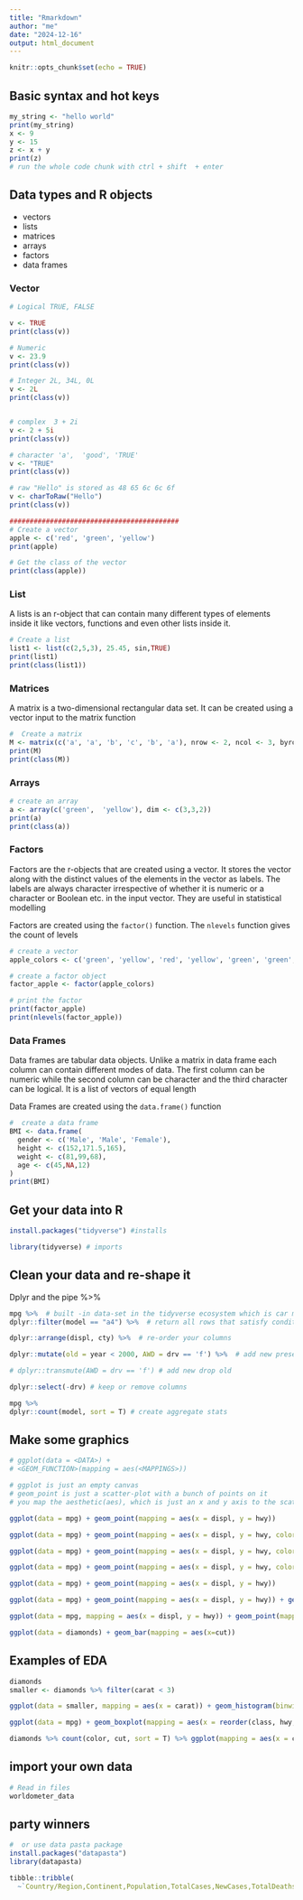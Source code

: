 ```yaml
---
title: "Rmarkdown"
author: "me"
date: "2024-12-16"
output: html_document
---
```


```r
knitr::opts_chunk$set(echo = TRUE)
```

## Basic syntax and hot keys

<!-- comment me out with ctrl-shift-c -->

```r
my_string <- "hello world"
print(my_string)
x <- 9
y <- 15
z <- x + y
print(z)
# run the whole code chunk with ctrl + shift  + enter
```

## Data types and  R objects
- vectors
- lists
- matrices
- arrays
- factors
- data frames


### Vector
```r
# Logical TRUE, FALSE

v <- TRUE
print(class(v))

# Numeric 
v <- 23.9
print(class(v))

# Integer 2L, 34L, 0L
v <- 2L
print(class(v))


# complex  3 + 2i
v <- 2 + 5i
print(class(v))

# character 'a',  'good', 'TRUE'
v <- "TRUE"
print(class(v))

# raw "Hello" is stored as 48 65 6c 6c 6f
v <- charToRaw("Hello")
print(class(v))

##########################################
# Create a vector
apple <- c('red', 'green', 'yellow')
print(apple)

# Get the class of the vector
print(class(apple))
```


### List
A lists is an r-object that can contain many different types of elements inside it like vectors, functions and even other lists inside it.
```r
# Create a list
list1 <- list(c(2,5,3), 25.45, sin,TRUE)
print(list1)
print(class(list1))
```

### Matrices

A matrix is a two-dimensional rectangular data set. It can be created using a vector input to the matrix function

```r
#  Create a matrix
M <- matrix(c('a', 'a', 'b', 'c', 'b', 'a'), nrow <- 2, ncol <- 3, byrow <- TRUE)
print(M)
print(class(M))
```

### Arrays
```r
# create an array
a <- array(c('green',  'yellow'), dim <- c(3,3,2))
print(a)
print(class(a))
```


### Factors

Factors are the r-objects that are created using a vector. It stores the vector along with the distinct values of the elements in the vector as labels. The labels are always character irrespective of whether it is numeric or a character or Boolean etc. in the input vector. They are useful in statistical modelling

Factors are created using the `factor()` function. The `nlevels` function gives the count of levels

```r
# create a vector
apple_colors <- c('green', 'yellow', 'red', 'yellow', 'green', 'green', 'red','red')

# create a factor object
factor_apple <- factor(apple_colors)

# print the factor
print(factor_apple)
print(nlevels(factor_apple))
```

### Data Frames

Data frames are tabular data objects. Unlike a matrix in data frame each column can contain different modes of data. The first column can be numeric while the second column can be character and the third character can be logical. It is a list of vectors of equal length

Data Frames are created using the `data.frame()` function

```r
#  create a data frame
BMI <- data.frame(
  gender <- c('Male', 'Male', 'Female'),
  height <- c(152,171.5,165),
  weight <- c(81,99,68),
  age <- c(45,NA,12)
)
print(BMI)
```



## Get your data into R

```r
install.packages("tidyverse") #installs

library(tidyverse) # imports
```

## Clean your data and re-shape it
Dplyr and the pipe %>% 
```r

mpg %>%  # built -in data-set in the tidyverse ecosystem which is car mileage per gallon
dplyr::filter(model == "a4") %>%  # return all rows that satisfy conditions

dplyr::arrange(displ, cty) %>%  # re-order your columns

dplyr::mutate(old = year < 2000, AWD = drv == 'f') %>%  # add new preserve old

# dplyr::transmute(AWD = drv == 'f') # add new drop old

dplyr::select(-drv) # keep or remove columns

mpg %>%  
dplyr::count(model, sort = T) # create aggregate stats

```












## Make some graphics
```r
# ggplot(data = <DATA>) + 
# <GEOM_FUNCTION>(mapping = aes(<MAPPINGS>))

# ggplot is just an empty canvas
# geom_point is just a scatter-plot with a bunch of points on it
# you map the aesthetic(aes), which is just an x and y axis to the scatter-plot chart

ggplot(data = mpg) + geom_point(mapping = aes(x = displ, y = hwy))

ggplot(data = mpg) + geom_point(mapping = aes(x = displ, y = hwy, color = class))

ggplot(data = mpg) + geom_point(mapping = aes(x = displ, y = hwy, color = class)) + facet_wrap(~ class, nrow = 2)

ggplot(data = mpg) + geom_point(mapping = aes(x = displ, y = hwy, color = class)) + facet_grid(drv ~ cyl)

ggplot(data = mpg) + geom_point(mapping = aes(x = displ, y = hwy))

ggplot(data = mpg) + geom_point(mapping = aes(x = displ, y = hwy)) + geom_smooth(mapping = aes(x = displ, y = hwy))

ggplot(data = mpg, mapping = aes(x = displ, y = hwy)) + geom_point(mapping = aes(color = class)) + geom_smooth()

ggplot(data = diamonds) + geom_bar(mapping = aes(x=cut)) 
```

## Examples of EDA
```r
diamonds
smaller <- diamonds %>% filter(carat < 3)

ggplot(data = smaller, mapping = aes(x = carat)) + geom_histogram(binwidth = 0.3)

ggplot(data = mpg) + geom_boxplot(mapping = aes(x = reorder(class, hwy, FUN = median), y = hwy))

diamonds %>% count(color, cut, sort = T) %>% ggplot(mapping = aes(x = color, y = cut)) + geom_tile(mapping = aes(fill = n))
```

## import your own data
```r
# Read in files
worldometer_data

```

## party winners
```r

#  or use data pasta package
install.packages("datapasta")
library(datapasta)

tibble::tribble(
  ~`Country/Region,Continent,Population,TotalCases,NewCases,TotalDeaths,NewDeaths,TotalRecovered,NewRecovered,ActiveCases,"Serious,Critical",Tot.Cases/1M.pop,Deaths/1M.pop,TotalTests,Tests/1M.pop,WHO.Region`,
                                                                                                       "USA,North America,331198130,5032179,,162804,,2576668,,2292707,18296,15194,492,63139605,190640,Americas",
                                                                                                        "Brazil,South America,212710692,2917562,,98644,,2047660,,771258,8318,13716,464,13206188,62085,Americas",
                                                                                                             "India,Asia,1381344997,2025409,,41638,,1377384,,606387,8944,1466,30,22149351,16035,South-EastAsia",
                                                                                                                   "Russia,Europe,145940924,871894,,14606,,676357,,180931,2300,5974,100,29716907,203623,Europe",
                                                                                                                  "South Africa,Africa,59381566,538184,,9604,,387316,,141264,539,9063,162,3149807,53044,Africa",
                                                                                                  "Mexico,North America,129066160,462690,6590,50517,819,308848,4140,103325,3987,3585,391,1056915,8189,Americas",
                                                                                                              "Peru,South America,33016319,455409,,20424,,310337,,124648,1426,13793,619,2493429,75521,Americas",
                                                                                                               "Chile,South America,19132514,366671,,9889,,340168,,16614,1358,19165,517,1760615,92022,Americas",
                                                                                                           "Colombia,South America,50936262,357710,,11939,,192355,,153416,1493,7023,234,1801835,35374,Americas",
                                                                                                                                   "Spain,Europe,46756648,354530,,28500,,,,,617,7582,610,7064329,151087,Europe",
                                                                                                             "Iran,Asia,84097623,320117,,17976,,277463,,24678,4156,3806,214,2612763,31068,EasternMediterranean",
                                                                                                                                      "UK,Europe,67922029,308134,,46413,,,,,73,4537,683,17515234,257873,Europe",
                                                                                                      "Saudi Arabia,Asia,34865919,284226,,3055,,247089,,34082,1915,8152,88,3635705,104277,EasternMediterranean",
                                                                                                            "Pakistan,Asia,221295851,281863,,6035,,256058,,19770,809,1274,27,2058872,9304,EasternMediterranean",
                                                                                                                  "Bangladesh,Asia,164851401,249651,,3306,,143824,,102521,,1514,20,1225124,7432,South-EastAsia",
                                                                                                                         "Italy,Europe,60452568,249204,,35187,,201323,,12694,42,4122,582,7099713,117443,Europe",
                                                                                                                            "Turkey,Asia,84428331,237265,,5798,,220546,,10921,580,2810,69,5081802,60191,Europe",
                                                                                                              "Argentina,South America,45236884,228195,,4251,,99852,,124092,1150,5044,94,794544,17564,Americas",
                                                                                                                        "Germany,Europe,83811260,215210,,9252,,196200,,9758,236,2568,110,8586648,102452,Europe",
                                                                                                                         "France,Europe,65288306,195633,,30312,,82460,,82861,384,2996,464,3992206,61147,Europe",
                                                                                                               "Iraq,Asia,40306025,140603,,5161,,101025,,34417,517,3488,128,1092741,27111,EasternMediterranean",
                                                                                                               "Philippines,Asia,109722719,119460,,2150,,66837,,50473,239,1089,20,1669996,15220,WesternPacific",
                                                                                                                      "Indonesia,Asia,273808365,118753,,5521,,75645,,37587,,434,20,1633156,5965,South-EastAsia",
                                                                                                               "Canada,North America,37775022,118561,,8966,,103106,,6489,2263,3139,237,4319172,114339,Americas",
                                                                                                                  "Qatar,Asia,2807805,112092,,178,,108831,,3083,77,39922,63,511000,181993,EasternMediterranean",
                                                                                                                         "Kazakhstan,Asia,18798667,95942,,1058,,68871,,26013,221,5104,56,2163713,115099,Europe",
                                                                                                                  "Egypt,Africa,102516525,95006,,4951,,48898,,41157,41,927,48,135000,1317,EasternMediterranean",
                                                                                                                  "Ecuador,South America,17668824,90537,,5877,,71318,,13342,378,5124,333,258582,14635,Americas",
                                                                                                          "Bolivia,South America,11688459,86423,1282,3465,80,27373,936,55585,71,7394,296,183583,15706,Americas",
                                                                                                                                       "Sweden,Europe,10105596,81967,,5766,,,,,38,8111,571,863315,85429,Europe",
                                                                                                                     "Oman,Asia,5118446,80713,,492,,70910,,9311,177,15769,96,309212,60411,EasternMediterranean",
                                                                                                                               "Israel,Asia,9197590,79559,,576,,53427,,25556,358,8650,63,1872453,203581,Europe",
                                                                                                                           "Ukraine,Europe,43705858,76808,,1819,,42524,,32465,158,1757,42,1116641,25549,Europe",
                                                                                                       "Dominican Republic,North America,10858648,76536,,1246,,40539,,34751,317,7048,115,281926,25963,Americas",
                                                                                                                   "Panama,North America,4321282,71418,,1574,,45658,,24186,161,16527,364,240995,55769,Americas",
                                                                                                                          "Belgium,Europe,11594739,71158,,9859,,17661,,43638,61,6137,850,1767120,152407,Europe",
                                                                                                                 "Kuwait,Asia,4276658,70045,,469,,61610,,7966,127,16378,110,522200,122105,EasternMediterranean",
                                                                                                                                "Belarus,Europe,9449001,68503,,580,,63756,,4167,,7250,61,1344303,142269,Europe",
                                                                                                                        "UAE,Asia,9902079,61845,,354,,55739,,5752,,6246,36,5262658,531470,EasternMediterranean",
                                                                                                                          "Romania,Europe,19224023,57895,,2566,,28992,,26337,458,3012,133,1319369,68631,Europe",
                                                                                                                                 "Netherlands,Europe,17138756,56982,,6153,,,,,37,3325,359,1079860,63007,Europe",
                                                                                                                          "Singapore,Asia,5854932,54555,,27,,48031,,6497,,9318,5,1474372,251817,WesternPacific",
                                                                                                                   "Guatemala,North America,17946899,54339,,2119,,42070,,10150,5,3028,118,172712,9624,Americas",
                                                                                                                         "Portugal,Europe,10193593,52061,,1743,,37840,,12478,42,5107,171,1705474,167308,Europe",
                                                                                                                             "Poland,Europe,37842302,49515,,1774,,35642,,12099,72,1308,47,2374686,62752,Europe",
                                                                                                                                 "Nigeria,Africa,206606300,45244,,930,,32430,,11884,7,219,5,306894,1485,Africa",
                                                                                                                    "Honduras,North America,9919704,45098,,1423,,6116,,37559,52,4546,143,109292,11018,Americas",
                                                                                                                  "Bahrain,Asia,1706669,42889,,156,,39945,,2788,41,25130,91,876700,513691,EasternMediterranean",
                                                                                                                          "Japan,Asia,126435859,42263,,1026,,28877,,12360,115,334,8,938739,7425,WesternPacific",
                                                                                                                                  "Armenia,Asia,2963811,39819,,772,,31556,,7491,,13435,260,171600,57898,Europe",
                                                                                                                                   "Ghana,Africa,31133483,39642,,199,,36384,,3059,7,1273,6,405817,13035,Africa",
                                                                                                                             "Kyrgyzstan,Asia,6534479,38659,,1447,,30099,,7113,24,5916,221,267718,40970,Europe",
                                                                                                                 "Afghanistan,Asia,39009447,36896,,1298,,25840,,9758,31,946,33,90396,2317,EasternMediterranean",
                                                                                                                          "Switzerland,Europe,8660952,36108,,1985,,31600,,2523,23,4169,229,822764,94997,Europe",
                                                                                                                                          "Algeria,Africa,43926079,33626,,1273,,23238,,9115,57,766,29,,,Africa",
                                                                                                                              "Azerbaijan,Asia,10148243,33247,,479,,29275,,3493,66,3276,47,766179,75499,Europe",
                                                                                                                 "Morocco,Africa,36953359,29644,,449,,20553,,8642,31,802,12,1383816,37448,EasternMediterranean",
                                                                                                                              "Uzbekistan,Asia,33516027,28315,,175,,19291,,8849,228,845,5,1377915,41112,Europe",
                                                                                                                               "Serbia,Europe,8733665,27332,,621,,14047,,12664,120,3129,71,723137,82799,Europe",
                                                                                                                              "Moldova,Europe,4032983,26628,,828,,18676,,7124,362,6603,205,128076,31757,Europe",
                                                                                                                              "Ireland,Europe,4943200,26372,,1768,,23364,,1240,5,5335,358,652917,132084,Europe",
                                                                                                                                   "Kenya,Africa,53881160,24411,,399,,10444,,13568,44,453,7,335318,6223,Africa",
                                                                                                                     "Venezuela,South America,28427499,22299,,195,,12146,,9958,42,784,7,1567431,55138,Americas",
                                                                                                                                "Nepal,Asia,29186486,21750,,65,,15389,,6296,,745,2,731977,25079,South-EastAsia",
                                                                                                                               "Austria,Europe,9011577,21696,,719,,19596,,1381,25,2408,80,937275,104008,Europe",
                                                                                                                    "Costa Rica,North America,5098730,21070,,200,,7038,,13832,103,4132,39,96110,18850,Americas",
                                                                                                                               "Ethiopia,Africa,115223736,20900,,365,,9027,,11508,185,181,3,468814,4069,Africa",
                                                                                                         "Australia,Australia/Oceania,25528864,19890,,255,,10941,,8694,52,779,10,4631419,181419,WesternPacific",
                                                                                                                   "El Salvador,North America,6489514,19126,,513,,9236,,9377,509,2947,79,251271,38720,Americas",
                                                                                                                               "Czechia,Europe,10711019,17731,,390,,12320,,5021,17,1655,36,728670,68030,Europe",
                                                                                                                                "Cameroon,Africa,26606188,17718,,391,,15320,,2007,30,666,15,149000,5600,Africa",
                                                                                                                                "Ivory Coast,Africa,26437950,16447,,103,,12484,,3860,,622,4,104584,3956,Africa",
                                                                                                                     "S. Korea,Asia,51273732,14519,20,303,1,13543,42,673,18,283,6,1613652,31471,WesternPacific",
                                                                                                                               "Denmark,Europe,5794279,14306,,617,,12787,,902,2,2469,106,1654512,285542,Europe",
                                                                                                                      "Palestine,Asia,5112340,13398,,92,,6907,,6399,,2621,18,200280,39176,EasternMediterranean",
                                                                                                                   "Bosnia and Herzegovina,Europe,3278650,13396,,384,,7042,,5970,,4086,117,147021,44842,Europe",
                                                                                                                                "Bulgaria,Europe,6942854,13014,,435,,7374,,5205,47,1874,63,294087,42358,Europe",
                                                                                                                                "Madagascar,Africa,27755708,12526,,134,,10148,,2244,88,451,5,46301,1668,Africa",
                                                                                                                              "Sudan,Africa,43943536,11780,,763,,6194,,4823,,268,17,401,9,EasternMediterranean",
                                                                                                                         "North Macedonia,Europe,2083365,11399,,517,,7480,,3402,3,5471,248,109946,52773,Europe",
                                                                                                                                  "Senegal,Africa,16783877,10715,,223,,7101,,3391,33,638,13,114761,6838,Africa",
                                                                                                                                     "Norway,Europe,5425471,9468,,256,,8857,,355,3,1745,47,472841,87152,Europe",
                                                                                                                                                    "DRC,Africa,89802183,9309,,215,,8048,,1046,,104,2,,,Africa",
                                                                                                                              "Malaysia,Asia,32406372,9038,,125,,8713,,200,2,279,4,991333,30591,WesternPacific",
                                                                                                                            "French Guiana,South America,299385,8127,,47,,7240,,840,23,27146,157,41412,138324,",
                                                                                                                                      "Gabon,Africa,2230563,7787,,51,,5609,,2127,11,3491,23,85369,38272,Africa",
                                                                                                                                                 "Tajikistan,Asia,9557468,7665,,62,,6443,,1160,,802,6,,,Europe",
                                                                                                                                        "Guinea,Africa,13164905,7664,,49,,6757,,858,24,582,4,14407,1094,Africa",
                                                                                                                               "Haiti,North America,11416103,7544,,171,,4832,,2541,,661,15,18443,1616,Americas",
                                                                                                                                     "Finland,Europe,5541604,7532,,331,,6980,,221,,1359,60,389500,70287,Europe",
                                                                                                                                       "Zambia,Africa,18430129,7164,,199,,5786,,1179,,389,11,90307,4900,Africa",
                                                                                                                              "Luxembourg,Europe,626952,7073,,119,,5750,,1204,9,11282,190,623994,995282,Europe",
                                                                                                                                  "Mauritania,Africa,4660728,6444,,157,,5291,,996,3,1383,34,57387,12313,Africa",
                                                                                                                           "Paraguay,South America,7141091,6375,,66,,4974,,1335,23,893,9,135277,18943,Americas",
                                                                                                                                   "Albania,Europe,2877470,6016,,188,,3155,,2673,23,2091,65,38997,13553,Europe",
                                                                                                                        "Lebanon,Asia,6822220,5672,,70,,1974,,3628,46,831,10,345268,50609,EasternMediterranean",
                                                                                                                                    "Croatia,Europe,4102577,5404,,155,,4688,,561,7,1317,38,125317,30546,Europe",
                                                                                                                         "Djibouti,Africa,989387,5330,,59,,5057,,214,,5387,60,59909,60552,EasternMediterranean",
                                                                                                                                   "Greece,Europe,10417673,5123,,210,,1374,,3539,14,492,20,619393,59456,Europe",
                                                                                                                            "Libya,Africa,6880353,4879,,107,,652,,4120,,709,16,59699,8677,EasternMediterranean",
                                                                                                                            "Equatorial Guinea,Africa,1407001,4821,,83,,2182,,2556,,3426,59,44356,31525,Africa",
                                                                                                                             "Maldives,Asia,541448,4680,,19,,2725,,1936,12,8643,35,85587,158071,South-EastAsia",
                                                                                                                                                 "CAR,Africa,4837752,4620,,59,,1641,,2920,2,955,12,29589,6116,",
                                                                                                                                     "Hungary,Europe,9657785,4597,,600,,3463,,534,8,476,62,352546,36504,Europe",
                                                                                                                                       "Malawi,Africa,19174839,4491,,137,,2137,,2217,4,234,7,33466,1745,Africa",
                                                                                                                                      "Zimbabwe,Africa,14883803,4339,,84,,1264,,2991,,292,6,140421,9434,Africa",
                                                                                                                                      "Nicaragua,North America,6632263,3902,,123,,2913,,866,,588,19,,,Americas",
                                                                                                                             "Hong Kong,Asia,7503041,3850,,46,,2458,,1346,39,513,6,692430,92287,WesternPacific",
                                                                                                                                                   "Congo,Africa,5530506,3546,,58,,1589,,1899,,641,10,,,Africa",
                                                                                                                                    "Montenegro,Europe,628074,3480,,60,,2178,,1242,,5541,96,38427,61182,Europe",
                                                                                                                              "Thailand,Asia,69817894,3330,,58,,3148,,124,1,48,0.8,749213,10731,South-EastAsia",
                                                                                                                                  "Somalia,Africa,15933012,3227,,93,,1728,,1406,2,203,6,,,EasternMediterranean",
                                                                                                                                           "Mayotte,Africa,273419,3042,,39,,2738,,265,2,11126,143,13000,47546,",
                                                                                                                                    "Eswatini,Africa,1161348,2968,,55,,1476,,1437,5,2556,47,20784,17896,Africa",
                                                                                                                             "Sri Lanka,Asia,21422362,2839,,11,,2541,,287,1,133,0.5,166737,7783,South-EastAsia",
                                                                                                                                "Cuba,North America,11325899,2775,,88,,2409,,278,4,245,8,285471,25205,Americas",
                                                                                                                                    "Cabo Verde,Africa,556581,2734,,27,,2010,,697,,4912,49,61633,110735,Africa",
                                                                                                                                      "Namibia,Africa,2545264,2652,,15,,563,,2074,24,1042,6,29233,11485,Africa",
                                                                                                                                           "Mali,Africa,20302901,2552,,124,,1954,,474,,126,6,25152,1239,Africa",
                                                                                                                                      "Slovakia,Europe,5459915,2480,,29,,1824,,627,2,454,5,272322,49877,Europe",
                                                                                                                                    "South Sudan,Africa,11206572,2450,,47,,1175,,1228,,219,4,12044,1075,Africa",
                                                                                                                                   "Slovenia,Europe,2078968,2223,,125,,1909,,189,2,1069,60,135702,65274,Europe",
                                                                                                                                   "Lithuania,Europe,2718121,2171,,81,,1656,,434,6,799,30,540784,198955,Europe",
                                                                                                                                      "Estonia,Europe,1326627,2124,,63,,1954,,107,,1601,47,122880,92626,Europe",
                                                                                                                                     "Mozambique,Africa,31333962,2120,,15,,795,,1310,,68,0.5,65151,2079,Africa",
                                                                                                                                       "Rwanda,Africa,12981546,2111,,5,,1258,,848,,163,0.4,286251,22051,Africa",
                                                                                                                               "Suriname,South America,587154,2096,,29,,1446,,621,9,3570,49,2785,4743,Americas",
                                                                                                                                   "Guinea-Bissau,Africa,1972277,2032,,27,,944,,1061,5,1030,14,1500,761,Africa",
                                                                                                                                          "Benin,Africa,12151976,1936,,38,,1600,,298,1,159,3,93677,7709,Africa",
                                                                                                                                       "Iceland,Europe,341465,1930,,10,,1825,,95,,5652,29,149693,438385,Europe",
                                                                                                                                              "Sierra Leone,Africa,7992169,1877,,67,,1427,,383,,235,8,,,Africa",
                                                                                                                                    "Yemen,Asia,29886897,1768,,508,,898,,362,,59,17,120,4,EasternMediterranean",
                                                                                                                         "Tunisia,Africa,11830801,1642,,51,,1241,,350,9,139,4,100298,8478,EasternMediterranean",
                                                                                                                  "New Zealand,Australia/Oceania,5002100,1569,,22,,1524,,23,,314,4,486943,97348,WesternPacific",
                                                                                                                                          "Angola,Africa,32956300,1483,,64,,520,,899,20,45,2,64747,1965,Africa",
                                                                                                                             "Uruguay,South America,3474956,1318,,37,,1079,,202,2,379,11,126956,36535,Americas",
                                                                                                                                       "Latvia,Europe,1883936,1275,,32,,1070,,173,,677,17,207909,110359,Europe",
                                                                                                                            "Jordan,Asia,10213138,1232,,11,,1171,,50,3,121,1,628745,61562,EasternMediterranean",
                                                                                                                                                   "Liberia,Africa,5068618,1224,,78,,705,,441,,241,15,,,Africa",
                                                                                                                                         "Uganda,Africa,45867852,1223,,5,,1102,,116,,27,0.1,288367,6287,Africa",
                                                                                                                                         "Cyprus,Asia,1208238,1208,,19,,856,,333,,1000,16,216597,179267,Europe",
                                                                                                                                           "Georgia,Asia,3988368,1206,,17,,987,,202,,302,4,240473,60294,Europe",
                                                                                                                                               "Burkina Faso,Africa,20954852,1158,,54,,961,,143,,55,3,,,Africa",
                                                                                                                                               "Niger,Africa,24281433,1153,,69,,1057,,27,,47,3,9052,373,Africa",
                                                                                                                                             "Togo,Africa,8296582,1012,,22,,697,,293,2,122,3,45767,5516,Africa",
                                                                                                                                           "Syria,Asia,17539600,999,,48,,311,,640,,57,3,,,EasternMediterranean",
                                                                                                                                "Jamaica,North America,2962478,958,30,12,,745,,201,,323,4,41840,14123,Americas",
                                                                                                                                           "Malta,Europe,441663,946,,9,,670,,267,,2142,20,136713,309541,Europe",
                                                                                                                                          "Andorra,Europe,77278,944,,52,,828,,64,1,12216,673,3750,48526,Europe",
                                                                                                                                                         "Chad,Africa,16467965,942,,76,,838,,28,,57,5,,,Africa",
                                                                                                                                              "Gambia,Africa,2422754,935,,16,,136,,783,,386,7,5183,2139,Africa",
                                                                                                                              "Sao Tome and Principe,Africa,219544,878,,15,,797,,66,,3999,68,3079,14025,Africa",
                                                                                                                                         "Botswana,Africa,2356075,804,,2,,63,,739,1,341,0.8,68423,29041,Africa",
                                                                                                                                  "Bahamas,North America,393616,761,,14,,91,,656,1,1933,36,4814,12230,Americas",
                                                                                                                                    "Vietnam,Asia,97425470,747,,10,,392,,345,,8,0.1,482456,4952,WesternPacific",
                                                                                                                                            "Lesotho,Africa,2143943,742,,23,,175,,544,,346,11,8771,4091,Africa",
                                                                                                                                                                   "Diamond Princess,,,712,,13,,651,,48,4,,,,,",
                                                                                                                                       "San Marino,Europe,33938,699,,42,,657,,0,,20596,1238,6068,178797,Europe",
                                                                                                                                                   "Réunion,Africa,895952,671,,5,,592,,74,3,749,6,35419,39532,",
                                                                                                                                       "Channel Islands,Europe,174022,597,,47,,533,,17,,3431,270,30721,176535,",
                                                                                                                                    "Guyana,South America,786936,538,,22,,189,,327,2,684,28,5165,6563,Americas",
                                                                                                                                                  "Tanzania,Africa,59886383,509,,21,,183,,305,7,8,0.4,,,Africa",
                                                                                                                                       "Taiwan,Asia,23821199,477,,7,,443,,27,,20,0.3,82737,3473,WesternPacific",
                                                                                                                                                        "Comoros,Africa,871326,396,,7,,340,,49,,454,8,,,Africa",
                                                                                                                                           "Burundi,Africa,11922216,395,,1,,304,,90,,33,0.08,15614,1310,Africa",
                                                                                                                                      "Myanmar,Asia,54446389,357,,6,,308,,43,,7,0.1,122290,2246,South-EastAsia",
                                                                                                                                         "Mauritius,Africa,1271985,344,,10,,334,,0,,270,8,205285,161389,Africa",
                                                                                                                                              "Isle of Man,Europe,85078,336,,24,,312,,0,,3949,282,8627,101401,",
                                                                                                                                        "Mongolia,Asia,3283344,293,,,,260,,33,1,89,,38334,11675,WesternPacific",
                                                                                                                                                          "Eritrea,Africa,3551175,282,,,,225,,57,,79,,,,Africa",
                                                                                                                                        "Guadeloupe,North America,400131,279,,14,,179,,86,,697,35,18476,46175,",
                                                                                                                                       "Martinique,North America,375235,276,,15,,98,,163,1,736,40,12227,32585,",
                                                                                                                                             "Faeroe Islands,Europe,48882,266,,,,192,,74,1,5442,,43045,880590,",
                                                                                                                                           "Aruba,North America,106812,263,,3,,114,,146,,2462,28,14047,131511,",
                                                                                                                                        "Cambodia,Asia,16741375,243,,,,210,,33,1,15,,67807,4050,WesternPacific",
                                                                                                                          "Trinidad and Tobago,North America,1399950,210,,8,,135,,67,,150,6,9559,6828,Americas",
                                                                                                                                     "Cayman Islands,North America,65798,203,,1,,202,,0,,3085,15,31108,472780,",
                                                                                                                                                    "Gibraltar,Europe,33690,190,,,,184,,6,,5640,,23063,684565,",
                                                                                                                 "Papua New Guinea,Australia/Oceania,8963009,163,,3,,53,,107,,18,0.3,10808,1206,WesternPacific",
                                                                                                                                      "Sint Maarten,North America,42924,160,,16,,64,,80,3,3728,373,1115,25976,",
                                                                                                                                   "Bermuda,North America,62254,157,,9,,144,,4,,2522,145,26352,423298,Americas",
                                                                                                                                                       "Brunei ,Asia,437893,141,,3,,138,,0,,322,7,41148,93968,",
                                                                                                                                   "Barbados,North America,287411,133,,7,,100,,26,,463,24,12233,42563,Americas",
                                                                                                                                    "Turks and Caicos,North America,38768,129,,2,,39,,88,3,3327,52,1252,32295,",
                                                                                                                                                        "Seychelles,Africa,98408,126,,,,124,,2,,1280,,,,Africa",
                                                                                                                                           "Monaco,Europe,39270,125,,4,,105,,16,2,3183,102,38209,972982,Europe",
                                                                                                                                            "Bhutan,Asia,772443,105,,,,93,,12,,136,,54589,70671,South-EastAsia",
                                                                                                                           "Antigua and Barbuda,North America,98010,92,,3,,76,,13,1,939,31,1500,15305,Americas",
                                                                                                                                            "Liechtenstein,Europe,38139,89,,1,,85,,3,,2334,26,900,23598,Europe",
                                                                                                                                         "Belize,North America,398312,86,,2,,31,,53,2,216,5,3679,9236,Americas",
                                                                                                                                      "French Polynesia,Australia/Oceania,281072,64,,,,62,,2,,228,,5849,20810,",
                                                                                                                                   "St. Vincent Grenadines,North America,110976,56,,,,46,,10,,505,,2447,22050,",
                                                                                                                                          "Saint Martin,North America,38729,53,,3,,41,,9,1,1368,77,1183,30546,",
                                                                                                                                                                "Macao,Asia,650193,46,,,,46,,0,,71,,4071,6261,",
                                                                                                                                                  "Curaçao,North America,164161,31,,1,,28,,2,,189,6,1080,6579,",
                                                                                                                                    "Fiji,Australia/Oceania,897095,27,,1,,18,,8,,30,1,6693,7461,WesternPacific",
                                                                                                                                       "Saint Lucia,North America,183712,25,,,,24,,1,,136,,3895,21202,Americas",
                                                                                                                                           "Timor-Leste,Asia,1320812,25,,,,24,,1,,19,,4238,3209,South-EastAsia",
                                                                                                                                           "Grenada,North America,112576,24,,,,23,,1,,213,,6252,55536,Americas",
                                                                                                                                         "New Caledonia,Australia/Oceania,285769,22,,,,22,,0,,77,,11099,38839,",
                                                                                                                                                  "Laos,Asia,7285750,20,,,,19,,1,,3,,29374,4032,WesternPacific",
                                                                                                                                           "Dominica,North America,72004,18,,,,18,,0,,250,,1005,13958,Americas",
                                                                                                                              "Saint Kitts and Nevis,North America,53237,17,,,,16,,1,,319,,1146,21526,Americas",
                                                                                                                                           "Greenland,North America,56780,14,,,,14,,0,,247,,5977,105266,Europe",
                                                                                                                                               "Montserrat,North America,4992,13,,1,,10,,2,,2604,200,61,12220,",
                                                                                                                                        "Caribbean Netherlands,North America,26247,13,,,,7,,6,,495,,424,16154,",
                                                                                                                                          "Falkland Islands,South America,3489,13,,,,13,,0,,3726,,1816,520493,",
                                                                                                                                                         "Vatican City,Europe,801,12,,,,12,,0,,14981,,,,Europe",
                                                                                                                                                      "Western Sahara,Africa,598682,10,,1,,8,,1,,17,2,,,Africa"
  )






# Ease of making ggplots
install.packages("esquisse")
installed.packages()

library(esquisse)





# Ray shaded graphics
library(rayshader)


```